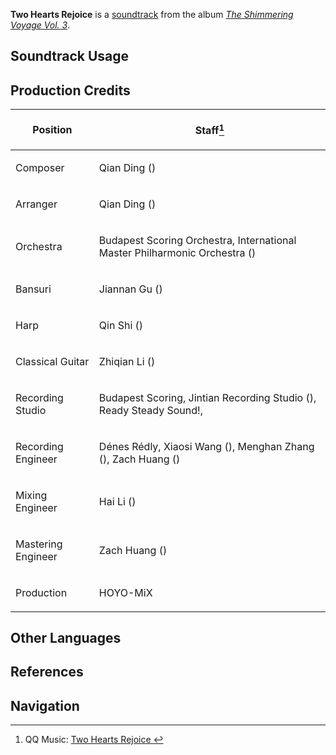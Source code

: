 {{Soundtrack Infobox
|image          = The Shimmering Voyage Vol 3.png
|album          = The Shimmering Voyage Vol. 3
|disc           = 2
|number         = 42
|featured       = 
|featured2      = 
|featured3      = 
|featured_disc  = 
|featured_disc2 = 
|featured_disc3 = 
|youtube_id     = 7x-xG7xf6Gs
|spotify_id     = 3Ed177Z5Fx5K2nl1892Cn1
|previous       = Parcener of Heptas
|next           = The Moving Finger Writes
}}
'''Two Hearts Rejoice''' is a [[soundtrack]] from the album ''[[The Shimmering Voyage Vol. 3]]''.

==Soundtrack Usage==
{{Soundtrack Usage
|quest    = The Reason We Are Gathered Here//cutscene
|location = 
|domain   = 
}}

==Production Credits==
{| class="wikitable"
! Position
! Staff<ref>QQ Music: [https://y.qq.com/n/ryqq/songDetail/002VyiSP2LFYl8 Two Hearts Rejoice {{zh|况复两心同}}]</ref>
|-
! Composer
| Qian Ding ({{zh|丁谦}})
|-
! Arranger
| Qian Ding ({{zh|丁谦}})
|-
! Orchestra
| Budapest Scoring Orchestra, International Master Philharmonic Orchestra ({{zh|国际首席爱乐乐团}})
|-
! Bansuri
| Jiannan Gu ({{zh|顾剑楠}})
|-
! Harp
| Qin Shi ({{zh|石琴}})
|-
! Classical Guitar
| Zhiqian Li ({{zh|李智谦}})
|-
! Recording Studio
| Budapest Scoring, Jintian Recording Studio ({{zh|金田录音棚}}), Ready Steady Sound!, {{Not a Typo|52Hz Studio}}
|-
! Recording Engineer
| Dénes Rédly, Xiaosi Wang ({{zh|王小四}}), Menghan Zhang ({{zh|张梦涵}}), Zach Huang ({{zh|黄巍}})
|-
! Mixing Engineer
| Hai Li ({{zh|李海}})
|-
! Mastering Engineer
| Zach Huang ({{zh|黄巍}})
|-
! Production
| HOYO-MiX
|}
<!--
==Gallery==
<gallery>
</gallery>

==Trivia==
-->
==Other Languages==
{{Other Languages
|en      = Two Hearts Rejoice
|zhs     = 况复两心同
|zhs_rm  = 
|zht     = 況復兩心同
|zht_rm  = 
|zh_tl   = 
|ja      = 通じ合う二人
|ja_rm   = Tsuujiau Futari
|ja_tl   = 
}}

==References==
{{Reflist}}

==Navigation==
{{Soundtrack Navbox|The Shimmering Voyage|3}}